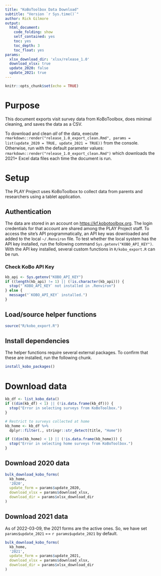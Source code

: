 ```yaml
---
title: "KoBoToolbox Data Download"
subtitle: "Version `r Sys.time()`"
author: Rick Gilmore
output: 
  html_document:
    code_folding: show
    self_contained: yes
    toc: yes
    toc_depth: 3
    toc_float: yes
params:
  xlsx_download_dir: 'xlsx/release_1.0'
  download_xlsx: true
  update_2020: false
  update_2021: true
---
```


```r
knitr::opts_chunk$set(echo = TRUE)
```

# Purpose

This document exports visit survey data from KoBoToolbox, does minimal cleaning, and saves the data as a CSV.

To download and clean *all* of the data, execute `rmarkdown::render("release_1.0_export_clean.Rmd", params = list(update_2020 = TRUE, update_2021 = TRUE))` from the console. Otherwise, run with the default parameter values: `rmarkdown::render("release_1.0_export_clean.Rmd")` which downloads the 2021+ Excel data files each time the document is run.

# Setup

The PLAY Project uses KoBoToolbox to collect data from parents and researchers using a tablet application. 

## Authentication

The data are stored in an account on <https://kf.kobotoolbox.org>. The login credentials for that account are shared among the PLAY Project staff. To access the site's API programmatically, an API key was downloaded and added to the local `~/.Renviron` file. To test whether the local system has the API key installed, run the following command `Sys.getenv("KOBO_API_KEY")`. With the API key installed, several custom functions in `R/kobo_export.R` can be run.

### Check KoBo API Key

```r
kb_api <- Sys.getenv("KOBO_API_KEY")
if ((length(kb_api) != 1) || (!is.character(kb_api))) {
  stop("`KOBO_API_KEY` not installed in .Renviron")
} else {
  message("`KOBO_API_KEY` installed.")
}
```

## Load/source helper functions

```r
source("R/kobo_export.R")
```

## Install dependencies

The helper functions require several external packages. To confirm that these are installed, run the following chunk.

```r
install_kobo_packages()
```

# Download data

```r
kb_df <- list_kobo_data()
if ((dim(kb_df) < 1) || (!is.data.frame(kb_df))) {
  stop("Error in selecting surveys from KoBoToolbox.")
}

# Restrict to surveys collected at home
kb_home <- kb_df %>%
  dplyr::filter(., stringr::str_detect(title, "Home"))

if ((dim(kb_home) < 1) || (!is.data.frame(kb_home))) {
  stop("Error in selecting home surveys from KoBoToolbox.")
}
```

## Download 2020 data

```r
bulk_download_kobo_forms(
  kb_home,
  '2020',
  update_form = params$update_2020,
  download_xlsx = params$download_xlsx,
  download_dir = params$xlsx_download_dir
)
```

## Download 2021 data

As of 2022-03-09, the 2021 forms are the active ones. So, we have set `params$update_2021` == `r params$update_2021` by default.

```r
bulk_download_kobo_forms(
  kb_home,
  '2021',
  update_form = params$update_2021,
  download_xlsx = params$download_xlsx,
  download_dir = params$xlsx_download_dir
)
```
